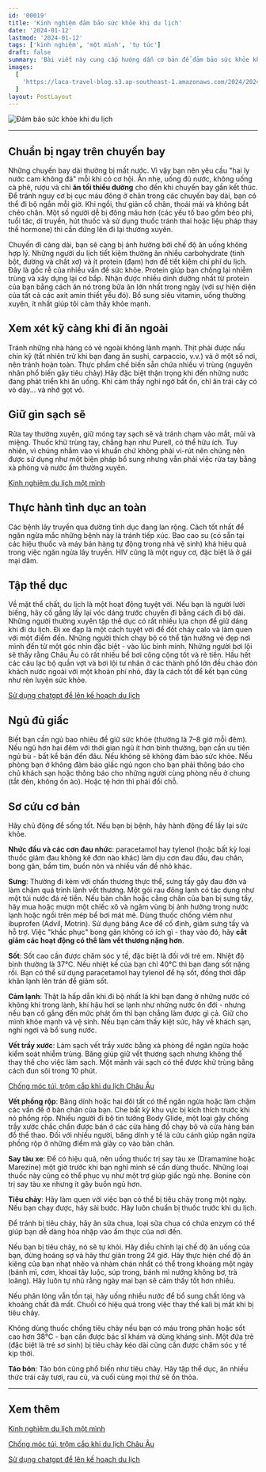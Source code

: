 ```yaml
---
id: '00019'
title: 'Kinh nghiệm đảm bảo sức khỏe khi du lịch'
date: '2024-01-12'
lastmod: '2024-01-12'
tags: ['kinh nghiệm', 'một mình', 'tự túc']
draft: false
summary: 'Bài viết này cung cấp hướng dẫn cơ bản để đảm bảo sức khỏe khi du lịch bất kỳ đâu'
images:
  [
    'https://laca-travel-blog.s3.ap-southeast-1.amazonaws.com/2024/2024-01-12-loi-khuyen-cho-chuyen-du-lich-khoe-manh/du-lich-khoe-manh.jpg',
  ]
layout: PostLayout
---
```


![Đảm bảo sức khỏe khi du lịch](https://laca-travel-blog.s3.ap-southeast-1.amazonaws.com/2024/2024-01-12-loi-khuyen-cho-chuyen-du-lich-khoe-manh/du-lich-khoe-manh.jpg 'Đảm bảo sức khỏe khi du lịch')

<TOCInline toc={props.toc} asDisclosure toHeading={3} />

---

## Chuẩn bị ngay trên chuyến bay

Những chuyến bay dài thường bị mất nước. Vì vậy bạn nên yêu cầu "hai ly nước cam không đá" mỗi khi có cơ hội. Ăn nhẹ, uống đủ nước, không uống cà phê, rượu và chỉ **ăn tối thiểu đường** cho đến khi chuyến bay gần kết thúc. Để tránh nguy cơ bị cục máu đông ở chân trong các chuyến bay dài, bạn có thể đi bộ ngắn mỗi giờ. Khi ngồi, thư giản cổ chân, thoải mái và không bắt chéo chân. Một số người dễ bị đông máu hơn (các yếu tố bao gồm béo phì, tuổi tác, di truyền, hút thuốc và sử dụng thuốc tránh thai hoặc liệu pháp thay thế hormone) thì cần đứng lên đi lại thường xuyên.

Chuyến đi càng dài, bạn sẽ càng bị ảnh hưởng bởi chế độ ăn uống không hợp lý. Những người du lịch tiết kiệm thường ăn nhiều carbohydrate (tinh bột, đường và chất xơ) và ít protein (đạm) hơn để tiết kiệm chi phí du lịch. Đây là gốc rễ của nhiều vấn đề sức khỏe. Protein giúp bạn chống lại nhiễm trùng và xây dựng lại cơ bắp. Nhận được nhiều dinh dưỡng nhất từ protein của bạn bằng cách ăn nó trong bữa ăn lớn nhất trong ngày (với sự hiện diện của tất cả các axit amin thiết yếu đó). Bổ sung siêu vitamin, uống thường xuyên, ít nhất giúp tôi cảm thấy khỏe mạnh.

## Xem xét kỹ càng khi đi ăn ngoài

Tránh những nhà hàng có vẻ ngoài không lành mạnh. Thịt phải được nấu chín kỹ (tất nhiên trừ khi bạn đang ăn sushi, carpaccio, v.v.) và ở một số nơi, nên tránh hoàn toàn. Thực phẩm chế biến sẵn chứa nhiều vi trùng (nguyên nhân phổ biến gây tiêu chảy).Hãy đặc biệt thận trọng khi đến những nước đang phát triển khi ăn uống. Khi cảm thấy nghi ngờ bất ổn, chỉ ăn trái cây có vỏ dày... và nhớ gọt vỏ.

## Giữ gìn sạch sẽ

Rửa tay thường xuyên, giữ móng tay sạch sẽ và tránh chạm vào mắt, mũi và miệng. Thuốc khử trùng tay, chẳng hạn như Purell, có thể hữu ích. Tuy nhiên, vì chúng nhắm vào vi khuẩn chứ không phải vi-rút nên chúng nên được sử dụng như một biện pháp bổ sung nhưng vẫn phải việc rửa tay bằng xà phòng và nước ấm thường xuyên.

[Kinh nghiệm du lịch một mình](https://laca.fun/blog/kinh-nghiem-du-lich-mot-minh)

## Thực hành tình dục an toàn

Các bệnh lây truyền qua đường tình dục đang lan rộng. Cách tốt nhất để ngăn ngừa mắc những bệnh này là tránh tiếp xúc. Bao cao su (có sẵn tại các hiệu thuốc và máy bán hàng tự động trong nhà vệ sinh) khá hiệu quả trong việc ngăn ngừa lây truyền. HIV cũng là một nguy cơ, đặc biệt là ở gái mại dâm.

## Tập thể dục

Về mặt thể chất, du lịch là một hoạt động tuyệt vời. Nếu bạn là người lười biếng, hãy cố gắng lấy lại vóc dáng trước chuyến đi bằng cách đi bộ dài. Những người thường xuyên tập thể dục có rất nhiều lựa chọn để giữ dáng khi đi du lịch. Đi xe đạp là một cách tuyệt vời để đốt cháy calo và làm quen với một điểm đến. Những người thích chạy bộ có thể tận hưởng vẻ đẹp nơi mình đến từ một góc nhìn đặc biệt - vào lúc bình minh. Những người bơi lội sẽ thấy rằng Châu Âu có rất nhiều bể bơi công cộng tốt và rẻ tiền. Hầu hết các câu lạc bộ quần vợt và bơi lội tư nhân ở các thành phố lớn đều chào đón khách nước ngoài với một khoản phí nhỏ, đây là cách tốt để kết bạn cũng như rèn luyện sức khỏe.

[Sử dụng chatgpt để lên kế hoạch du lịch](https://laca.fun/blog/su-dung-chatgpt-de-len-ke-hoach-du-lich)

## Ngủ đủ giấc

Biết bạn cần ngủ bao nhiêu để giữ sức khỏe (thường là 7–8 giờ mỗi đêm). Nếu ngủ hơn hai đêm với thời gian ngủ ít hơn bình thường, bạn cần ưu tiên ngủ bù - bất kể bận đến đâu. Nếu không sẽ không đảm bảo sức khỏe. Nếu phòng bạn ở không đảm bảo giấc ngủ ngon cho bạn phải thông báo cho chủ khách sạn hoặc thông báo cho những người cùng phòng nếu ở chung (tắt đèn, không ồn ào). Hoặc tệ hơn thì phải đổi chỗ.

## Sơ cứu cơ bản

Hãy chủ động để sống tốt. Nếu bạn bị bệnh, hãy hành động để lấy lại sức khỏe.

**Nhức đầu và các cơn đau nhức**: paracetamol hay tylenol (hoặc bất kỳ loại thuốc giảm đau không kê đơn nào khác) làm dịu cơn đau đầu, đau chân, bong gân, bầm tím, buồn nôn và nhiều vấn đề nhỏ khác.

**Sưng**: Thường đi kèm với chấn thương thực thể, sưng tấy gây đau đớn và làm chậm quá trình lành vết thương. Một gói rau đông lạnh có tác dụng như một túi nước đá rẻ tiền. Nếu bàn chân hoặc cẳng chân của bạn bị sưng tấy, hãy mua hoặc mượn một chiếc xô và ngâm vùng bị ảnh hưởng trong nước lạnh hoặc ngồi trên mép bể bơi mát mẻ. Dùng thuốc chống viêm như ibuprofen (Advil, Motrin). Sử dụng băng Ace để cố định, giảm sưng tấy và hỗ trợ. Việc "khắc phục" bong gân không có ích gì - thay vào đó, hãy **cắt giảm các hoạt động có thể làm vết thương nặng hơn**.

**Sốt**: Sốt cao cần được chăm sóc y tế, đặc biệt là đối với trẻ em. Nhiệt độ bình thường là 37°C. Nếu nhiệt kế của bạn chỉ 40°C thì bạn đang sốt nặng rồi. Bạn có thể sử dụng paracetamol hay tylenol để hạ sốt, đồng thời đắp khăn lạnh lên trán để giảm sốt.

**Cảm lạnh**: Thật là hấp dẫn khi đi bộ nhất là khi bạn đang ở những nước có không khí trong lành, khí hậu hơi se lạnh như những nước ôn đới - nhưng nếu bạn cố gắng đến mức phát ốm thì bạn chẳng làm được gì cả. Giữ cho mình khỏe mạnh và vệ sinh. Nếu bạn cảm thấy kiệt sức, hãy về khách sạn, nghỉ ngơi và bổ sung nước.

**Vết trầy xước**: Làm sạch vết trầy xước bằng xà phòng để ngăn ngừa hoặc kiểm soát nhiễm trùng. Băng giúp giữ vết thương sạch nhưng không thể thay thế cho việc làm sạch. Một mảnh vải sạch có thể được khử trùng bằng cách đun sôi trong 10 phút.

[Chống móc túi, trộm cắp khi du lịch Châu Âu](https://laca.fun/blog/chong-lai-nan-moc-tui-trom-cap-khi-du-lich-chau-au)

**Vết phồng rộp**: Băng dính hoặc hai đôi tất có thể ngăn ngừa hoặc làm chậm các vấn đề ở bàn chân của bạn. Che bất kỳ khu vực bị kích thích trước khi nó phồng rộp. Nhiều người đi bộ tin tưởng Body Glide, một loại gậy chống trầy xước chắc chắn được bán ở các cửa hàng đồ chạy bộ và cửa hàng bán đồ thể thao. Đối với nhiều người, băng dính y tế là cứu cánh giúp ngăn ngừa phồng rộp ở những điểm mà giày cọ vào bàn chân.

**Say tàu xe**: Để có hiệu quả, nên uống thuốc trị say tàu xe (Dramamine hoặc Marezine) một giờ trước khi bạn nghĩ mình sẽ cần dùng thuốc. Những loại thuốc này cũng có thể phục vụ như một trợ giúp giấc ngủ nhẹ. Bonine còn trị say tàu xe nhưng ít gây buồn ngủ hơn.

**Tiêu chảy**: Hãy làm quen với việc bạn có thể bị tiêu chảy trong một ngày. Nếu bạn chạy được, hãy sải bước. Hãy luôn chuẩn bị thuốc trước khi du lịch.

Để tránh bị tiêu chảy, hãy ăn sữa chua, loại sữa chua có chứa enzym có thể giúp bạn dễ dàng hòa nhập vào ẩm thực của nơi đến.

Nếu bạn bị tiêu chảy, nó sẽ tự khỏi. Hãy điều chỉnh lại chế độ ăn uống của bạn, đừng hoảng sợ và hãy thư giãn trong 24 giờ. Hãy thực hiện chế độ ăn kiêng của bạn nhạt nhẽo và nhàm chán nhất có thể trong khoảng một ngày (bánh mì, cơm, khoai tây luộc, súp trong, bánh mì nướng không bơ, trà loãng). Hãy luôn tự nhủ rằng ngày mai bạn sẽ cảm thấy tốt hơn nhiều.

Nếu phân lỏng vẫn tồn tại, hãy uống nhiều nước để bổ sung chất lỏng và khoáng chất đã mất. Chuối có hiệu quả trong việc thay thế kali bị mất khi bị tiêu chảy.

Không dùng thuốc chống tiêu chảy nếu bạn có máu trong phân hoặc sốt cao hơn 38°C - bạn cần được bác sĩ khám và dùng kháng sinh. Một đứa trẻ (đặc biệt là trẻ sơ sinh) bị tiêu chảy kéo dài cũng cần được chăm sóc y tế kịp thời.

**Táo bón**: Táo bón cũng phổ biến như tiêu chảy. Hãy tập thể dục, ăn nhiều thức trái cây tươi, rau củ, và cuối cùng mọi thứ sẽ ổn thỏa.

---

## Xem thêm

[Kinh nghiệm du lịch một mình](https://laca.fun/blog/kinh-nghiem-du-lich-mot-minh)

[Chống móc túi, trộm cắp khi du lịch Châu Âu](https://laca.fun/blog/chong-lai-nan-moc-tui-trom-cap-khi-du-lich-chau-au)

[Sử dụng chatgpt để lên kế hoạch du lịch](https://laca.fun/blog/su-dung-chatgpt-de-len-ke-hoach-du-lich)
